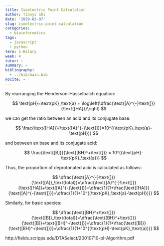 ```yaml
---
title: Isoelectric Point Calculation
author: Tianyi Shi
date: '2020-02-07'
slug: isoelectric-point-calculation
categories:
  - bioinformatics
tags:
  - javascript
  - python
term: 1-Hilary
week: 4
tutor: ~
summary: ~
bibliography:
  - ../bib/main.bib
nocite: ~
---
```


By rearranging the Henderson-Hasselbalch equation:

$$
\text{pH}=\text{pK}_\text{a} + \log\left(\dfrac{\text{[A}^{-}\text{]}}{\text{[HA]}}\right)
$$

we can get the ratio between an acid and its conjugate base:

$$
\frac{\text{[HA]}}{\text{[A}^{-}\text{]}}=10^{(\text{pK}_\text{a}-\text{pH})}
$$

and between an base and its conjugate acid:

$$
\frac{\text{[B]}}{\text{[BH}^+\text{]}} = 10^{(\text{pH}-\text{pK}_\text{a})}
$$

Thus, the proportion of deprotonated acid is calculated as follows:

$$
\dfrac{\text{[A}^{-}\text{]}}{\text{[A]}_\text{total}}=\dfrac{\text{[A}^{-}\text{]}}{\text{[HA]}+\text{[A}^{-}\text{]}}=\dfrac{1}{1+\frac{\text{[HA]}}{\text{[A}^{-}\text{]}}}=\dfrac{1}{1+10^{(\text{pK}_\text{a}-\text{pH})}}
$$

Similarly, for basic species:

$$
\dfrac{\text{[BH}^+\text{]}}{\text{[B]}_\text{total}}=\dfrac{\text{[BH}^+\text{]}}{\text{[B]}+\text{[BH}^+\text{]}}=\dfrac{1}{1+\frac{\text{[B]}}{\text{[BH}^+\text{]}}}=\dfrac{1}{1+10^{(\text{pH}-\text{pK}_\text{a})}}
$$



http://fields.scripps.edu/DTASelect/20010710-pI-Algorithm.pdf